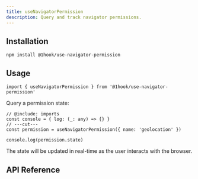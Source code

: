 ```yaml
---
title: useNavigatorPermission
description: Query and track navigator permissions.
---
```


## Installation

```package-install
npm install @1hook/use-navigator-permission
```

## Usage

```tsx twoslash include imports
import { useNavigatorPermission } from '@1hook/use-navigator-permission'
```

Query a permission state:

```tsx twoslash
// @include: imports
const console = { log: (_: any) => {} }
// ---cut---
const permission = useNavigatorPermission({ name: 'geolocation' })

console.log(permission.state)
```

The state will be updated in real-time as the user interacts with the browser.

## API Reference

<AutoTypeTable
  name="UseNavigatorPermissionOptions"
  description="The options for the useNavigatorPermission hook."
  path="packages/use-navigator-permission/src/index.ts"
/>

<AutoTypeTable
  name="UseNavigatorPermissionReturn"
  description="The return value of the useNavigatorPermission hook."
  path="packages/use-navigator-permission/src/index.ts"
/>
